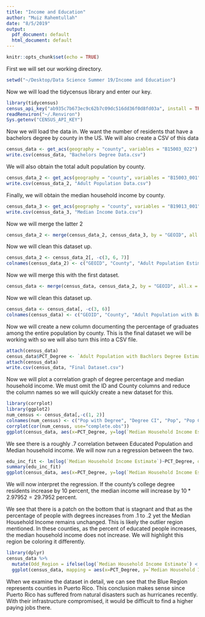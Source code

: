 ```yaml
---
title: "Income and Education"
author: "Muiz Rahemtullah"
date: "8/5/2019"
output:
  pdf_document: default
  html_document: default
---
```


```r
knitr::opts_chunk$set(echo = TRUE)
```

First we will set our working directory.
```r
setwd("~/Desktop/Data Science Summer 19/Income and Education")
```

Now we will load the tidycensus library and enter our key.
```r
library(tidycensus)
census_api_key("ab935c7b673ec9c62b7c09dc516dd36f0d8fd03a", install = TRUE, overwrite = TRUE)
readRenviron("~/.Renviron")
Sys.getenv("CENSUS_API_KEY")
```

Now we will load the data in. We want the number of residents that have a bachelors degree by county in the US. We will also create a CSV of this data
```r
census_data <- get_acs(geography = "county", variables = "B15003_022")
write.csv(census_data, "Bachelors Degree Data.csv")
```

We will also obtain the total adult population by county.
```r
census_data_2 <- get_acs(geography = "county", variables = "B15003_001")
write.csv(census_data_2, "Adult Population Data.csv")
```

Finally, we will obtain the median household income by county.
```r
census_data_3 <- get_acs(geography = "county", variables = "B19013_001")
write.csv(census_data_3, "Median Income Data.csv")
```

Now we will merge the latter 2
```r
census_data_2 <- merge(census_data_2, census_data_3, by = "GEOID", all.x = TRUE)
```

Now we will clean this dataset up.
```r
census_data_2 <- census_data_2[, -c(3, 6, 7)]
colnames(census_data_2) <- c("GEOID", "County", "Adult Population Estimate", "Adult Population 90% Confidence Interval", "Median Household Income Estimate", "Median Household Income 90% Confidence Interval")
```

Now we will merge this with the first dataset.
```r
census_data <- merge(census_data, census_data_2, by = "GEOID", all.x = TRUE)
```

Now we will clean this dataset up.
```r
census_data <- census_data[, -c(3, 6)]
colnames(census_data) <- c("GEOID", "County", "Adult Population with Bachlors Degree Estimate", "Adult Population with Bachlors Degree 90% Confidence Interval", "Adult Population Estimate", "Adult Population 90% Confidence Interval", "Median Household Income Estimate", "Median Household Income 90% Confidence Interval")
```

Now we will create a new column documenting the percentage of graduates among the entire population by county. This is the final dataset we will be working with so we will also turn this into a CSV file.
```r
attach(census_data)
census_data$PCT_Degree <- `Adult Population with Bachlors Degree Estimate`/`Adult Population Estimate`
attach(census_data)
write.csv(census_data, "Final Dataset.csv")
```

Now we will plot a correlation graph of degree percentage and median household income. We must omit the ID and County columns and reduce the column names so we will quickly create a new dataset for this.
```r
library(corrplot)
library(ggplot2)
num_census <- census_data[,-c(1, 2)]
colnames(num_census) <- c("Pop with Degree", "Degree CI", "Pop", "Pop CI", "Median Income", "Median Income CI", "PCT Degree")
corrplot(cor(num_census, use="complete.obs"))
ggplot(census_data, aes(x=PCT_Degree, y=log(`Median Household Income Estimate`))) + geom_point(col = "red") + labs(x = "Percent of Population with a Bachelors Degree", y = "Median Household Income", title = "Scatterplot of Median Household Income on Percentage of Population with a Bachelors Degree")
```

We see there is a roughly .7 correlation between Educated Population and Median household income. We will now run a regression between the two.
```r
edu_inc_fit <- lm(log(`Median Household Income Estimate`)~PCT_Degree, data = census_data)
summary(edu_inc_fit)
ggplot(census_data, aes(x=PCT_Degree, y=log(`Median Household Income Estimate`))) + geom_point(col = "red3") + geom_smooth(method = "lm") + labs(x = "Percent of Population with a Bachelors Degree", y = "Median Household Income", title = "Scatterplot of Median Household Income on Percentage of Population with a Bachelors Degree")
```

We will now interpret the regression. If the county's college degree residents increase by 10 percent, the median income will increase by $10 * 2.97952 = 29.7952$ percent. 

We see that there is a patch on the bottom that is stagnant and that as the percentage of people with degrees increases from .1 to .2 yet the Median Household Income remains unchanged. This is likely the outlier region mentioned. In these counties, as the percent of educated people increases, the median household income does not increase. We will highlight this region be coloring it differently.
```r
library(dplyr)
census_data %>% 
  mutate(Odd_Region = ifelse(log(`Median Household Income Estimate`) < 10 & PCT_Degree > .1 & PCT_Degree < .2, 'Yes', 'No')) %>%
  ggplot(census_data, mapping = aes(x=PCT_Degree, y=`Median Household Income Estimate`, color = Odd_Region)) + geom_point() + labs(x = "Percent of Population with a Bachelors Degree", y = "Median Household Income", title = "Scatterplot of Median Household Income on Percentage of Population with a Bachelors Degree")
```

When we examine the dataset in detail, we can see that the Blue Region represents counties in Puerto Rico. This conclusion makes sense since Puerto Rico has suffered from natural disasters such as hurricanes recently. With their infrastructure compromised, it would be difficult to find a higher paying jobs there. 